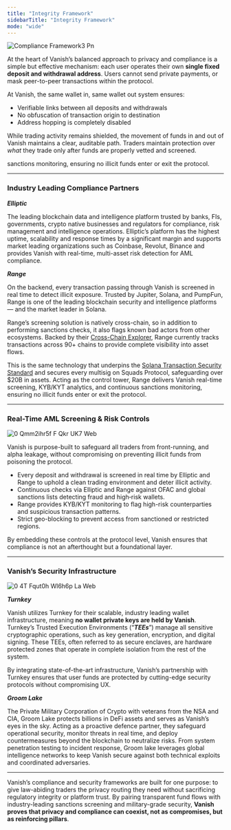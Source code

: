 ```yaml
---
title: "Integrity Framework"
sidebarTitle: "Integrity Framework"
mode: "wide"
---
```


![Compliance Framework3 Pn](/images/ComplianceFramework3.png)

At the heart of Vanish’s balanced approach to privacy and compliance is a simple but effective mechanism: each user operates their own **single fixed deposit and withdrawal address**. Users cannot send private payments, or mask peer-to-peer transactions within the protocol.

At Vanish, the same wallet in, same wallet out system ensures:

- Verifiable links between all deposits and withdrawals
- No obfuscation of transaction origin to destination
- Address hopping is completely disabled

While trading activity remains shielded, the movement of funds in and out of Vanish maintains a clear, auditable path. Traders maintain protection over _what_ they trade only after funds are properly vetted and screened.

sanctions monitoring, ensuring no illicit funds enter or exit the protocol.

---

### 

### **Industry Leading Compliance Partners**

**_Elliptic_**

The leading blockchain data and intelligence platform trusted by banks, FIs, governments, crypto native businesses and regulators for compliance, risk management and intelligence operations. Elliptic’s platform has the highest uptime, scalability and response times by a significant margin and supports market leading organizations such as Coinbase, Revolut, Binance and provides Vanish with real-time, multi-asset risk detection for AML compliance.

**_Range_**

On the backend, every transaction passing through Vanish is screened in real time to detect illicit exposure. Trusted by Jupiter, Solana, and PumpFun, Range is one of the leading blockchain security and intelligence platforms — and the market leader in Solana.

Range’s screening solution is natively cross-chain, so in addition to performing sanctions checks, it also flags known bad actors from other ecosystems. Backed by their [Cross-Chain Explorer](https://explorer.range.org/), Range currently tracks transactions across 90+ chains to provide complete visibility into asset flows.

This is the same technology that underpins the [Solana Transaction Security Standard](https://www.range.org/transaction-security) and secures every multisig on Squads Protocol, safeguarding over \$20B in assets. Acting as the control tower, Range delivers Vanish real-time screening, KYB/KYT analytics, and continuous sanctions monitoring, ensuring no illicit funds enter or exit the protocol.

---

### **Real-Time AML Screening & Risk Controls**

![0 Qmm2ihr5f F Qkr UK7 Web](/images/0_QMM2IHR5fFQkrUK7.webp)

Vanish is purpose-built to safeguard all traders from front-running, and alpha leakage, without compromising on preventing illicit funds from poisoning the protocol.

- Every deposit and withdrawal is screened in real time by Elliptic and Range to uphold a clean trading environment and deter illicit activity.
- Continuous checks via Elliptic and Range against OFAC and global sanctions lists detecting fraud and high‑risk wallets.
- Range provides KYB/KYT monitoring to flag high-risk counterparties and suspicious transaction patterns.
- Strict geo-blocking to prevent access from sanctioned or restricted regions.

By embedding these controls at the protocol level, Vanish ensures that compliance is not an afterthought but a foundational layer.

---

### **Vanish’s Security Infrastructure**

![0 4T Fqut0h Wl6h6p La Web](/images/0_4TFqut0HWl6h6pLa.webp)

**_Turnkey_**

Vanish utilizes Turnkey for their scalable, industry leading wallet infrastructure, meaning **no wallet private keys are held by Vanish**. Turnkey’s Trusted Execution Environments (“**_TEEs_**”) manage all sensitive cryptographic operations, such as key generation, encryption, and digital signing. These TEEs, often referred to as secure enclaves, are hardware protected zones that operate in complete isolation from the rest of the system.

By integrating state-of-the-art infrastructure, Vanish’s partnership with Turnkey ensures that user funds are protected by cutting-edge security protocols without compromising UX.

**_Groom Lake_**

The Private Military Corporation of Crypto with veterans from the NSA and CIA, Groom Lake protects billions in DeFi assets and serves as Vanish’s eyes in the sky. Acting as a proactive defence partner, they safeguard operational security, monitor threats in real time, and deploy countermeasures beyond the blockchain to neutralize risks. From system penetration testing to incident response, Groom lake leverages global intelligence networks to keep Vanish secure against both technical exploits and coordinated adversaries.

---

Vanish’s compliance and security frameworks are built for one purpose: to give law-abiding traders the privacy routing they need without sacrificing regulatory integrity or platform trust. By pairing transparent fund flows with industry-leading sanctions screening and military-grade security, **Vanish proves that privacy and compliance can coexist, not as compromises, but as reinforcing pillars**.